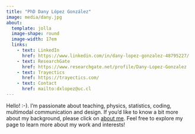 ```yaml
---
title: "PhD Dany López González"
image: media/dany.jpg
about: 
  template: jolla
  image-shape: round
  image-width: 17em
  links:
    - text: LinkedIn
      href: https://www.linkedin.com/in/dany-lopez-gonzalez-48795227/
    - text: ResearchGate
      href: https://www.researchgate.net/profile/Dany-Lopez-Gonzalez
    - text: Trayectics
      href: https://trayectics.com/
    - text: Contact
      href: mailto:dxlopez@uc.cl
---
```


  Hello! :-). I'm passionate about teaching, physics, statistics, coding, multimodal communication and design. If you'd like to know a bit more about my background, please click on [about me](about_me.qmd){.pill .cyan}. Feel free to explore my page to learn more about my work and interests!

